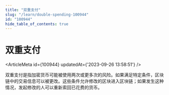 ```yaml
---
title: "双重支付"
slug: "/learn/double-spending-100944"
id: "100944"
hide_table_of_contents: true
---
```



# 双重支付

<ArticleMeta id={100944} updatedAt={'2023-09-26 13:58:51'} />
<div className='border-solid border-b border-t-0 my-4 border-[var(--ifm-color-gray-300)]' />

双重支付是指加密货币可能被使用两次或更多次的风险。如果满足特定条件，区块链中的交易信息可以被更改。这些条件允许修改的区块进入区块链；如果发生这种情况，发起修改的人可以重新索回已花费的货币。
